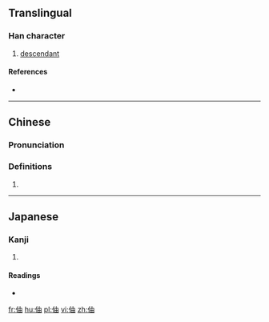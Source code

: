 ==Translingual==

===Han character===
{{Han char|rn=9|rad=人|as=05|sn=7|four=|canj=人中田 (OLW)|ids=⿰[[亻]][[由]]}}

# [[descendant]]

====References====
* {{Han ref|kx=0097.040|dkj=00479|dj=0205.110|hdz=10133.040|uh=4F37|ud=20279}}

----

==Chinese==
{{zh-forms}}

===Pronunciation===
{{zh-pron
|m=zhòu
|c=zau6
|mc=y
|oc=y
|ma=
|cat=n
}}

===Definitions===
# {{rfdef|lang=zh}}

----

==Japanese==

===Kanji===
{{ja-kanji|grade=|rs=人05}}

# {{defn|lang=ja|sort=人05}}

====Readings====
* {{ja-readings|on=[[ちゅう]] (chū)|kun=[[よつぎ]] (yotsugi)}}

[[fr:伷]]
[[hu:伷]]
[[pl:伷]]
[[vi:伷]]
[[zh:伷]]